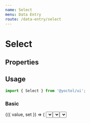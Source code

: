 ```yaml
---
name: Select
menu: Data Entry
route: /data-entry/select
---
```



# Select

## Properties

<PropsTable of={Select} />

## Usage

```js
import { Select } from '@yoctol/ui';
```

### Basic

<Playground>
  <Value initial={{ label: 'Item 1', value: 1 }}>
    {({ value, set }) => (
      <Select
        value={value}
        onChange={set}
        options={[
          {
            label: 'Item 1',
            value: 1
          },
          {
            label: 'Item 2',
            value: 2
          },
          {
            label: 'Item 3',
            value: 3
          },
          {
            label: 'Item 4',
            value: 4
          },
          {
            label: 'Item 5',
            value: 5
          }
        ]}
      />
    )}
  </Value>
</Playground>

### isDisabled

<Playground>
  <Value initial={{ label: 'Item 1', value: 1 }}>
    {({ value, set }) => (
      <Select
        isDisabled
        value={value}
        onChange={set}
        options={[
          {
            label: 'Item 1',
            value: 1
          },
          {
            label: 'Item 2',
            value: 2
          },
          {
            label: 'Item 3',
            value: 3
          },
          {
            label: 'Item 4',
            value: 4
          },
          {
            label: 'Item 5',
            value: 5
          }
        ]}
      />
    )}
  </Value>
</Playground>

### With placeholder & isClearable

<Playground>
  <Value>
    {({ value, set }) => (
      <Select
        isClearable
        placeholder="どれ"
        value={value}
        onChange={set}
        options={[
          {
            label: 'Item 1',
            value: 1
          },
          {
            label: 'Item 2',
            value: 2
          },
          {
            label: 'Item 3',
            value: 3
          },
          {
            label: 'Item 4',
            value: 4
          },
          {
            label: 'Item 5',
            value: 5
          }
        ]}
      />
    )}
  </Value>
</Playground>
